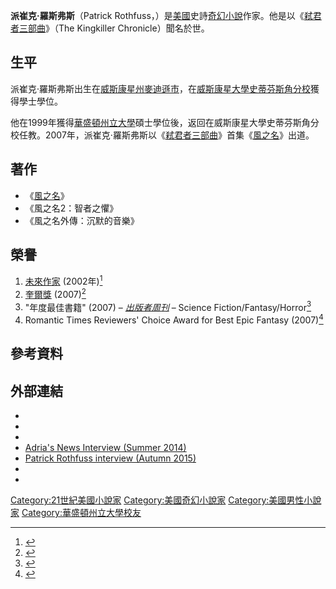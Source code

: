 {{Infobox writer
| name         = Patrick Rothfuss
| image        = Patrick-rothfuss-2014-kyle-cassidy.jpg
| caption      = Rothfuss in 2014
| birth_date   = {{Birth date and age|1973|06|06}}
| birth_place  = [[美國|美國]][[威斯康星州|威斯康星州]][[麥迪遜市|麥迪遜市]]
| occupation   = [[作家|作家]]
| nationality  = [[美國|美國]]
| period       = 2007–
| genre        = [[奇幻小說|奇幻小說]]
| awards       = [[奎爾獎|奎爾獎]] (2007), [[大衛·蓋梅爾傳奇獎|大衛·蓋梅爾傳奇獎]] (2012)
|signature    = Pat Rothfuss Signature.png
|signature_alt= Patrick Rothfuss signature
| website      = {{URL|patrickrothfuss.com}}
}}

'''派崔克·羅斯弗斯'''（Patrick Rothfuss，{{bd|1973年|6月6日|||}}）是[[美國|美國]]史詩[[奇幻小說|奇幻小說]]作家。他是以《[[弒君者三部曲|弒君者三部曲]]》（The Kingkiller Chronicle）聞名於世。

==生平==
派崔克·羅斯弗斯出生在[[威斯康星州|威斯康星州]][[麥迪遜市|麥迪遜市]]，在[[威斯康星大學史蒂芬斯角分校|威斯康星大學史蒂芬斯角分校]]獲得學士學位。

他在1999年獲得[[華盛頓州立大學|華盛頓州立大學]]碩士學位後，返回在威斯康星大學史蒂芬斯角分校任教。2007年，派崔克·羅斯弗斯以《[[弒君者三部曲|弒君者三部曲]]》首集《[[風之名|風之名]]》出道。

==著作==
*《[[風之名|風之名]]》
*《風之名2：智者之懼》
*《風之名外傳：沉默的音樂》

==榮譽==
#[[未來作家|未來作家]] (2002年)<ref name="WoF">{{cite web
 |url         = http://www.writersofthefuture.com/awards.htm#2002
 |title       = 2002
 |accessdate  = September 2, 2008
 |year        = 2007
 |work        = Writers of the Future Contest Winners
 |publisher   = [[Author_Services,_Inc.|Author Services, Inc.]]
 |archiveurl  = https://web.archive.org/web/20080501101544/http://www.writersofthefuture.com/awards.htm#2002
 |archivedate = 2008年5月1日
 |deadurl     = yes
}}</ref>
#[[奎爾獎|奎爾獎]] (2007)<ref name="Quill">{{cite press release
 |url         = http://www.uwsp.edu/news/pr/chRothfussQuill.htm
 |title       = UWSP lecturer honored at 2007 Quill Awards
 |accessdate  = September 2, 2008
 |date        = October 26, 2007
 |publisher   = [[University_of_Wisconsin–Stevens_Point|University of Wisconsin–Stevens Point]]
 |archiveurl  = https://archive.is/20070824001301/http://www.uwsp.edu/news/pr/chRothfussQuill.htm
 |archivedate = 2007-08-24
 |deadurl     = yes
}}</ref>
#"年度最佳書籍" (2007) – ''[[出版者周刊|出版者周刊]]'' – Science Fiction/Fantasy/Horror<ref name="PW2007">{{cite news
 |title       = PW's Best Books of the Year
 |url         = http://www.publishersweekly.com/article/CA6496987.html#SF/Fantasy/Horror
 |work        = [[Publishers_Weekly|Publishers Weekly]]
 |date        = November 5, 2007
 |accessdate  = June 7, 2009
 |archiveurl  = https://web.archive.org/web/20080512021628/http://www.publishersweekly.com/article/CA6496987.html#SF/Fantasy/Horror
 |archivedate = 2008年5月12日
 |deadurl     = yes
}}</ref>
# Romantic Times Reviewers' Choice Award for Best Epic Fantasy (2007)<ref>{{cite web |url=http://www.rtbookreviews.com/rt-awards/nominees-and-winners?year=2007#Sci-Fi/Fantasy |title=RT Award Nominees & Winners |publisher=RT Book Reviews |date= |accessdate=August 6, 2013 |archive-date=2018-08-03 |archive-url=https://web.archive.org/web/20180803163727/https://www.rtbookreviews.com/rt-awards/nominees-and-winners?year=2007#Sci-Fi/Fantasy |dead-url=no }}</ref>

==參考資料==
<references/>

== 外部連結 ==
{{wikiquote}}
* {{official website }}
* {{isfdb name|id=40961|title=Patrick Rothfuss}}
* {{IBList |type=author|id=18560|name=Patrick Rothfuss}}
*[http://www.adriasnews.com/2015/04/patrick-rothfuss-interview.html?m=1/ Adria's News Interview (Summer 2014)] {{Wayback|url=http://www.adriasnews.com/2015/04/patrick-rothfuss-interview.html?m=1%2F |date=20150413174622 }}
*[https://www.sffchronicles.com/threads/562212/ Patrick Rothfuss interview (Autumn 2015)] {{Wayback|url=https://www.sffchronicles.com/threads/562212/ |date=20200203054303 }}
* {{Triangulation|99|Patrick Rothfuss}}
* {{LCAuth|nb2008008043|Patrick Rothfuss|4|}}

{{Authority control}}
{{DEFAULTSORT:Rothfuss, Patrick}}
[[Category:21世紀美國小說家|Category:21世紀美國小說家]]
[[Category:美國奇幻小說家|Category:美國奇幻小說家]]
[[Category:美國男性小說家|Category:美國男性小說家]]
[[Category:華盛頓州立大學校友|Category:華盛頓州立大學校友]]